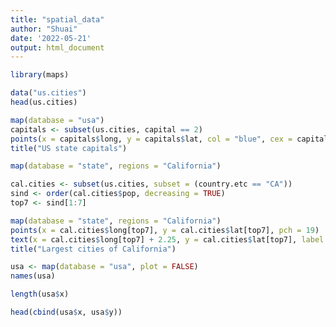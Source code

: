 ---
title: "spatial_data"
author: "Shuai"
date: '2022-05-21'
output: html_document
---

```{r}
library(maps)
```

```{r}
data("us.cities")
head(us.cities)
```

```{r}
map(database = "usa")
capitals <- subset(us.cities, capital == 2)
points(x = capitals$long, y = capitals$lat, col = "blue", cex = capitals$pop / 500000, pch = 19)
title("US state capitals")
```

```{r}
map(database = "state", regions = "California")
```

```{r}
cal.cities <- subset(us.cities, subset = (country.etc == "CA"))
sind <- order(cal.cities$pop, decreasing = TRUE)
top7 <- sind[1:7]
```

```{r}
map(database = "state", regions = "California")
points(x = cal.cities$long[top7], y = cal.cities$lat[top7], pch = 19)
text(x = cal.cities$long[top7] + 2.25, y = cal.cities$lat[top7], label = cal.cities$name[top7])
title("Largest cities of California")
```

```{r}
usa <- map(database = "usa", plot = FALSE)
names(usa)
```

```{r}
length(usa$x)
```

```{r}
head(cbind(usa$x, usa$y))
```


